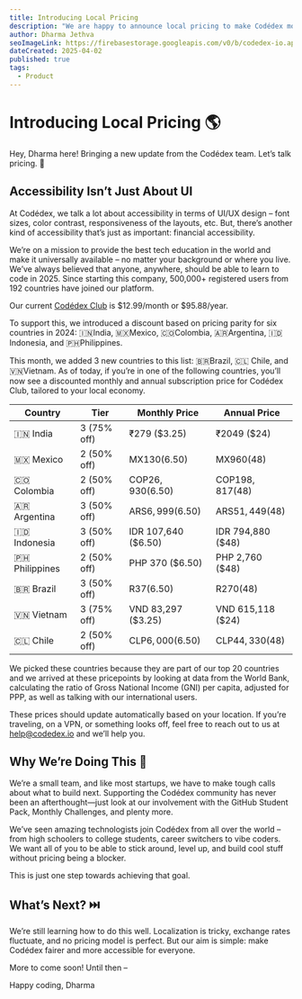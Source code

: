 ```yaml
---
title: Introducing Local Pricing
description: "We are happy to announce local pricing to make Codédex more affordable around the world!  🌍 Learn why we made the change, which countries are included, and how we’re working to make coding education more accessible for everyone."
author: Dharma Jethva
seoImageLink: https://firebasestorage.googleapis.com/v0/b/codedex-io.appspot.com/o/blogs%2Fintroducing-local-pricing%2Fbanner.png?alt=media&token=cbe20797-8726-42ba-b05c-e35afa0f5272
dateCreated: 2025-04-02
published: true
tags:
  - Product
---
```


# Introducing Local Pricing 🌎

Hey, Dharma here! Bringing a new update from the Codédex team. Let’s talk pricing. 💸

## Accessibility Isn’t Just About UI

At Codédex, we talk a lot about accessibility in terms of UI/UX design – font sizes, color contrast, responsiveness of the layouts, etc. But, there’s another kind of accessibility that’s just as important: financial accessibility.

We’re on a mission to provide the best tech education in the world and make it universally available – no matter your background or where you live. We’ve always believed that anyone, anywhere, should be able to learn to code in 2025. Since starting this company, 500,000+ registered users from 192 countries have joined our platform.

Our current [Codédex Club](https://www.codedex.io/pricing) is $12.99/month or $95.88/year.

To support this, we introduced a discount based on pricing parity for six countries in 2024: 🇮🇳India, 🇲🇽Mexico, 🇨🇴Colombia, 🇦🇷Argentina, 🇮🇩Indonesia, and 🇵🇭Philippines.

This month, we added 3 new countries to this list: 🇧🇷Brazil, 🇨🇱 Chile, and 🇻🇳Vietnam. As of today, if you’re in one of the following countries, you’ll now see a discounted monthly and annual subscription price for Codédex Club, tailored to your local economy.

| Country          | Tier        | Monthly Price       | Annual Price      |
| ---------------- | ----------- | ------------------- | ----------------- |
| 🇮🇳 India       | 3 (75% off) | ₹279 ($3.25)        | ₹2049 ($24)       |
| 🇲🇽 Mexico      | 2 (50% off) | MX$130 ($6.50)      | MX$960 ($48)      |
| 🇨🇴 Colombia    | 2 (50% off) | COP$26,930 ($6.50)  | COP$198,817 ($48) |
| 🇦🇷 Argentina   | 3 (50% off) | ARS$6,999 ($6.50)   | ARS$51,449 ($48)  |
| 🇮🇩 Indonesia   | 3 (50% off) | IDR 107,640 ($6.50) | IDR 794,880 ($48) |
| 🇵🇭 Philippines | 2 (50% off) | PHP 370 ($6.50)     | PHP 2,760 ($48)   |
| 🇧🇷 Brazil      | 3 (50% off) | R$37 ($6.50)        | R$270 ($48)       |
| 🇻🇳 Vietnam     | 3 (75% off) | VND 83,297 ($3.25)  | VND 615,118 ($24) |
| 🇨🇱 Chile       | 2 (50% off) | CLP$6,000 ($6.50)   | CLP$44,330 ($48)  |

We picked these countries because they are part of our top 20 countries and we arrived at these pricepoints by looking at data from the World Bank, calculating the ratio of Gross National Income (GNI) per capita, adjusted for PPP, as well as talking with our international users.

These prices should update automatically based on your location. If you’re traveling, on a VPN, or something looks off, feel free to reach out to us at help@codedex.io and we’ll help you.

## Why We’re Doing This 💛

We’re a small team, and like most startups, we have to make tough calls about what to build next. Supporting the Codédex community has never been an afterthought—just look at our involvement with the GitHub Student Pack, Monthly Challenges, and plenty more.

We’ve seen amazing technologists join Codédex from all over the world – from high schoolers to college students, career switchers to vibe coders. We want all of you to be able to stick around, level up, and build cool stuff without pricing being a blocker.

This is just one step towards achieving that goal.

## What’s Next? ⏭️

We’re still learning how to do this well. Localization is tricky, exchange rates fluctuate, and no pricing model is perfect. But our aim is simple: make Codédex fairer and more accessible for everyone.

More to come soon! Until then –

Happy coding,
Dharma
